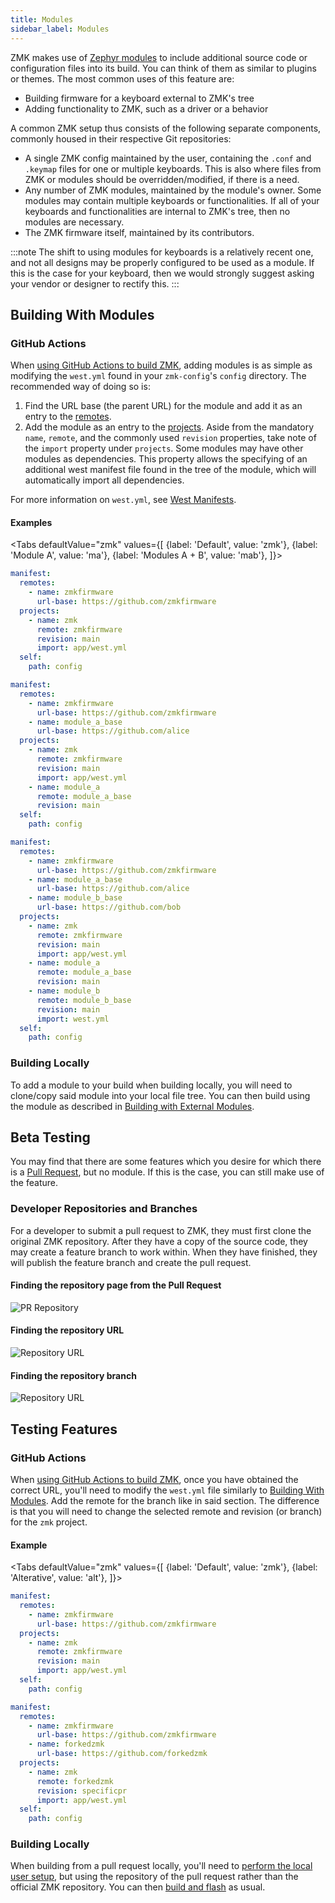 ```yaml
---
title: Modules
sidebar_label: Modules
---
```



ZMK makes use of [Zephyr modules](https://docs.zephyrproject.org/3.5.0/develop/modules.html) to include additional source code or configuration files into its build. You can think of them as similar to plugins or themes. The most common uses of this feature are:

- Building firmware for a keyboard external to ZMK's tree
- Adding functionality to ZMK, such as a driver or a behavior

A common ZMK setup thus consists of the following separate components, commonly housed in their respective Git repositories:

- A single ZMK config maintained by the user, containing the `.conf` and `.keymap` files for one or multiple keyboards. This is also where files from ZMK or modules should be overridden/modified, if there is a need.
- Any number of ZMK modules, maintained by the module's owner. Some modules may contain multiple keyboards or functionalities. If all of your keyboards and functionalities are internal to ZMK's tree, then no modules are necessary.
- The ZMK firmware itself, maintained by its contributors.

:::note
The shift to using modules for keyboards is a relatively recent one, and not all designs may be properly configured to be used as a module. If this is the case for your keyboard, then we would strongly suggest asking your vendor or designer to rectify this.
:::

## Building With Modules

### GitHub Actions

When [using GitHub Actions to build ZMK](../user-setup.mdx), adding modules is as simple as modifying the `west.yml` found in your `zmk-config`'s `config` directory. The recommended way of doing so is:

1. Find the URL base (the parent URL) for the module and add it as an entry to the [remotes](https://docs.zephyrproject.org/3.5.0/develop/west/manifest.html#remotes).
2. Add the module as an entry to the [projects](https://docs.zephyrproject.org/3.5.0/develop/west/manifest.html#projects).
   Aside from the mandatory `name`, `remote`, and the commonly used `revision` properties, take note of the `import` property under `projects`. Some modules may have other modules as dependencies. This property allows the specifying of an additional west manifest file found in the tree of the module, which will automatically import all dependencies.

For more information on `west.yml`, see [West Manifests](https://docs.zephyrproject.org/3.5.0/develop/west/manifest.html).

#### Examples

<Tabs
defaultValue="zmk"
values={[
{label: 'Default', value: 'zmk'},
{label: 'Module A', value: 'ma'},
{label: 'Modules A + B', value: 'mab'},
]}>
<TabItem value="zmk">

```yaml
manifest:
  remotes:
    - name: zmkfirmware
      url-base: https://github.com/zmkfirmware
  projects:
    - name: zmk
      remote: zmkfirmware
      revision: main
      import: app/west.yml
  self:
    path: config
```

</TabItem>
<TabItem value="ma">

```yaml
manifest:
  remotes:
    - name: zmkfirmware
      url-base: https://github.com/zmkfirmware
    - name: module_a_base
      url-base: https://github.com/alice
  projects:
    - name: zmk
      remote: zmkfirmware
      revision: main
      import: app/west.yml
    - name: module_a
      remote: module_a_base
      revision: main
  self:
    path: config
```

</TabItem>
<TabItem value="mab">

```yaml
manifest:
  remotes:
    - name: zmkfirmware
      url-base: https://github.com/zmkfirmware
    - name: module_a_base
      url-base: https://github.com/alice
    - name: module_b_base
      url-base: https://github.com/bob
  projects:
    - name: zmk
      remote: zmkfirmware
      revision: main
      import: app/west.yml
    - name: module_a
      remote: module_a_base
      revision: main
    - name: module_b
      remote: module_b_base
      revision: main
      import: west.yml
  self:
    path: config
```

</TabItem>
</Tabs>

### Building Locally

To add a module to your build when building locally, you will need to clone/copy said module into your local file tree. You can then build using the module as described in [Building with External Modules](../development/local-toolchain/build-flash.mdx#building-with-external-modules).

## Beta Testing

You may find that there are some features which you desire for which there is a [Pull Request](https://github.com/zmkfirmware/zmk/pulls), but no module. If this is the case, you can still make use of the feature.

### Developer Repositories and Branches

For a developer to submit a pull request to ZMK, they must first clone the original ZMK repository. After they have a copy
of the source code, they may create a feature branch to work within. When they have finished, they will publish the feature
branch and create the pull request.

#### Finding the repository page from the Pull Request

![PR Repository](../assets/features/beta-testing/pr-repo-branch.png)

#### Finding the repository URL

![Repository URL](../assets/features/beta-testing/repo-url.png)

#### Finding the repository branch

![Repository URL](../assets/features/beta-testing/repo-branch.png)

## Testing Features

### GitHub Actions

When [using GitHub Actions to build ZMK](../user-setup.mdx), once you have obtained the correct URL, you'll need to modify the `west.yml` file similarly to [Building With Modules](#building-with-modules). Add the remote for the branch like in said section. The difference is that you will need to change the selected remote and revision (or branch) for the `zmk` project.

#### Example

<Tabs
defaultValue="zmk"
values={[
{label: 'Default', value: 'zmk'},
{label: 'Alterative', value: 'alt'},
]}>
<TabItem value="zmk">

```yaml
manifest:
  remotes:
    - name: zmkfirmware
      url-base: https://github.com/zmkfirmware
  projects:
    - name: zmk
      remote: zmkfirmware
      revision: main
      import: app/west.yml
  self:
    path: config
```

</TabItem>
<TabItem value="alt">

```yaml
manifest:
  remotes:
    - name: zmkfirmware
      url-base: https://github.com/zmkfirmware
    - name: forkedzmk
      url-base: https://github.com/forkedzmk
  projects:
    - name: zmk
      remote: forkedzmk
      revision: specificpr
      import: app/west.yml
  self:
    path: config
```

</TabItem>
</Tabs>

### Building Locally

When building from a pull request locally, you'll need to [perform the local user setup](../development/local-toolchain/setup/index.md), but using the repository of the pull request rather than the official ZMK repository. You can then [build and flash](../development/local-toolchain/build-flash.mdx) as usual.
